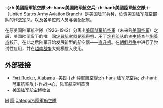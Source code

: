 {{About|[[美国陆军|美国陆军]]兵种|二战时期之[[美国空军|美国空军]]|美国陆军航空軍}}
{{Infobox Military Unit
|unit_name= -{zh:美國陸軍航空隊;zh-hans:美国陆军航空兵; zh-hant:美國陸軍航空隊;}-
|image= [[Image:ArmyAVNBranchPlaque.gif|Image:ArmyAVNBranchPlaque.gif]]
|caption= -{zh:美國陸軍航空隊;zh-hans:美国陆军航空兵; zh-hant:美國陸軍航空隊;}-
|dates= 1983 – 现在
|country= {{USA}}
|allegiance=
|branch= [[美国陆军|美国陆军]]
|type=航空运输及空中对地支援
|role= 
|size= 
|command_structure=
|garrison=  [[亚拉巴马州|亚拉巴马州]][[拉克尔堡|拉克尔堡]]
|garrison_label=
|nickname= -{zh:陸軍航空隊;zh-hans:陆军航空兵; zh-hant:陸軍航空隊;}-
|patron=
|motto= Above the Best
|colors= 深蓝色、金橙色
|colors_label=
|march=
|mascot=
|equipment=
|equipment_label=
|battles=
|anniversaries= 1983年4月12日
|decorations=
|battle_honours=
|disbanded=
<!-- Commanders -->
|commander1= 威廉·K·盖勒尔[[少将|少将]]
|commander1_label= 司令
|commander2= 罗素·B·浩尔                 
|commander2_label= 副司令
|commander3= 格雷格里·M·钱伯斯[[军士长|军士长]]      
|commander3_label= 指挥军士长
|notable_commanders=
<!-- Insignia -->
|identification_symbol= [[File:US_Army_Aviation_Branch_Insignia.svg|File:US Army Aviation Branch Insignia.svg]]
|identification_symbol_label= 航空技能章
|identification_symbol_2=
|identification_symbol_2_label=
<!-- Aircraft -->
|aircraft_helicopter=
|aircraft_helicopter_attack= [[AH-64_阿帕契|AH-64]]
|aircraft_helicopter_cargo= [[CH-47_契努克|CH-47]]
|aircraft_helicopter_multirole= [[MH-6直昇機|MH-6]]
|aircraft_helicopter_observation= [[OH-58奇奧瓦偵察直升機|OH-58]]
|aircraft_helicopter_trainer= [[貝爾206直升機|TH-67]]
|aircraft_helicopter_utility= [[UH-60黑鹰直升机|UH-60]]、[[UH-72_Lakota|UH-72]]
|aircraft_recon= [[MQ-1C_Warrior|MQ-1C]]、[[RQ-5_Hunter|RQ-5]]、[[RQ-7_Shadow|RQ-7]]、[[RQ-11_Raven|RQ-11]]
|aircraft_transport= [[C-12_Huron|C-12]]、[[Gulfstream_III|C-20]]、[[C-23_Sherpa|C-23]]、[[C-26_Metroliner|C-26]]、[[Gulfstream_V|C-37]]
}}
'''-{zh:美國陸軍航空隊;zh-hans:美国陆军航空兵; zh-hant:美國陸軍航空隊;}-'''（United States Army Aviation Branch）是[[美国陆军|美国陆军]]兵种，负责美国陆军航空部队的作战定义，以及各单位的人员与装配配属。

在原美国陆军航空隊（1926-1942）分离出[[美国陆军航空軍|美国陆军航空軍]]（未来的[[美国空军|美国空军]]）之后，美国陆军留下的唯一[[固定翼航空器|固定翼航空器]]是{{le|Taylorcraft L-2}}[[观察机|观察机]]，用于[[炮兵部队|炮兵部队]]的[[空中侦查|空中侦查]]与[[炮着点|炮着点]]校正。在此之后陆军开始发展新型的航空器——[[直升机|直升机]]。在[[朝鲜战争|朝鲜战争]]中进行了尝试性应用，并在[[越南战争|越南战争]]大规模投入使用。

== 外部链接 ==
*[https://web.archive.org/web/20060604050442/http://www-rucker.army.mil/ Fort Rucker, Alabama] –美国-{zh:陸軍航空隊;zh-hans:陆军航空兵; zh-hant:陸軍航空隊;}-作战中心，陆军航空科首页
*[https://web.archive.org/web/20111128161523/http://www.armyavnmuseum.org/ 美国陆军航空博物馆]

{{美国陆军}}
[[Category:美國陸軍|M]]
[[Category:美國軍事航空|陸]]
[[Category:陸軍航空隊|Category:陸軍航空隊]]